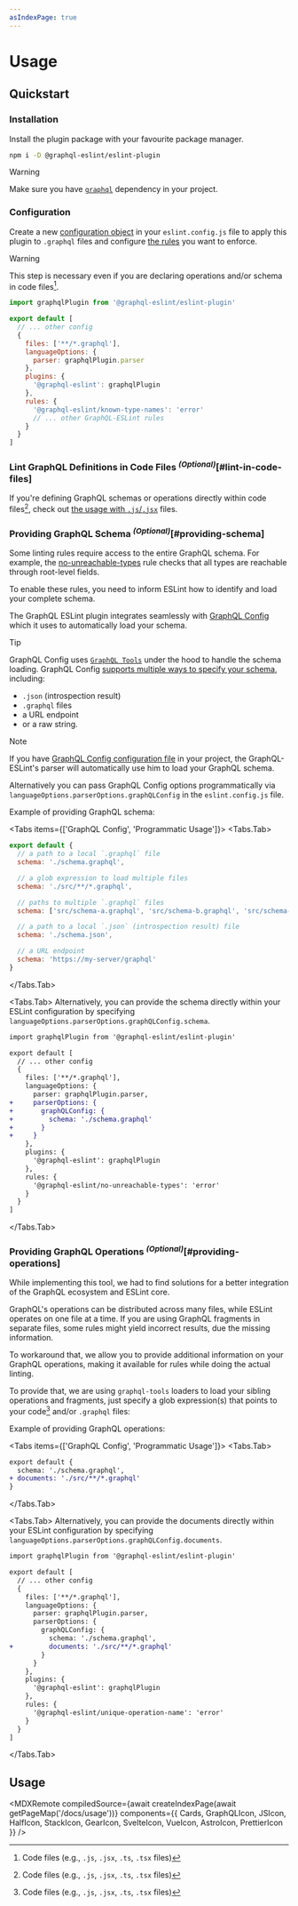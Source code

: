 ```yaml
---
asIndexPage: true
---
```



# Usage

## Quickstart

<Steps>

### Installation

Install the plugin package with your favourite package manager.

```sh npm2yarn
npm i -D @graphql-eslint/eslint-plugin
```

> [!WARNING]
>
> Make sure you have [`graphql`](https://npmjs.com/package/graphql) dependency in your project.

### Configuration

Create a new
[configuration object](https://eslint.org/docs/latest/use/configure/configuration-files#configuration-objects)
in your `eslint.config.js` file to apply this plugin to `.graphql` files and configure
[the rules](/rules) you want to enforce.

> [!WARNING]
>
> This step is necessary even if you are declaring operations and/or schema in code files[^1].

```js filename="eslint.config.js"
import graphqlPlugin from '@graphql-eslint/eslint-plugin'

export default [
  // ... other config
  {
    files: ['**/*.graphql'],
    languageOptions: {
      parser: graphqlPlugin.parser
    },
    plugins: {
      '@graphql-eslint': graphqlPlugin
    },
    rules: {
      '@graphql-eslint/known-type-names': 'error'
      // ... other GraphQL-ESLint rules
    }
  }
]
```

### Lint GraphQL Definitions in Code Files <sup>_(Optional)_</sup>[#lint-in-code-files]

If you're defining GraphQL schemas or operations directly within code files[^1], check out
[the usage with `.js`/`.jsx`](./usage/js) files.

### Providing GraphQL Schema <sup>_(Optional)_</sup>[#providing-schema]

Some linting rules require access to the entire GraphQL schema. For example, the
[no-unreachable-types](../rules/no-unreachable-types) rule checks that all types are reachable
through root-level fields.

To enable these rules, you need to inform ESLint how to identify and load your complete schema.

The GraphQL ESLint plugin integrates seamlessly with
[GraphQL Config](https://the-guild.dev/graphql/config) which it uses to automatically load your
schema.

> [!TIP]
>
> GraphQL Config uses [`GraphQL Tools`](https://the-guild.dev/graphql/tools) under the hood to
> handle the schema loading. GraphQL Config
> [supports multiple ways to specify your schema](https://the-guild.dev/graphql/config/docs/user/schema),
> including:
>
> - `.json` (introspection result)
> - `.graphql` files
> - a URL endpoint
> - or a raw string.

> [!NOTE]
>
> If you have
> [GraphQL Config configuration file](https://the-guild.dev/graphql/config/docs/user/usage) in your
> project, the GraphQL-ESLint's parser will automatically use him to load your GraphQL schema.
>
> Alternatively you can pass GraphQL Config options programmatically via
> `languageOptions.parserOptions.graphQLConfig` in the `eslint.config.js` file.

Example of providing GraphQL schema:

<Tabs items={['GraphQL Config', 'Programmatic Usage']}>
<Tabs.Tab>

```js filename="graphql.config.js"
export default {
  // a path to a local `.graphql` file
  schema: './schema.graphql',

  // a glob expression to load multiple files
  schema: './src/**/*.graphql',

  // paths to multiple `.graphql` files
  schema: ['src/schema-a.graphql', 'src/schema-b.graphql', 'src/schema-c.graphql']

  // a path to a local `.json` (introspection result) file
  schema: './schema.json',

  // a URL endpoint
  schema: 'https://my-server/graphql'
}
```

</Tabs.Tab>

<Tabs.Tab>
Alternatively, you can provide the schema directly within your ESLint configuration by specifying
`languageOptions.parserOptions.graphQLConfig.schema`.

```diff filename="eslint.config.js"
import graphqlPlugin from '@graphql-eslint/eslint-plugin'

export default [
  // ... other config
  {
    files: ['**/*.graphql'],
    languageOptions: {
      parser: graphqlPlugin.parser,
+     parserOptions: {
+       graphQLConfig: {
+         schema: './schema.graphql'
+       }
+     }
    },
    plugins: {
      '@graphql-eslint': graphqlPlugin
    },
    rules: {
      '@graphql-eslint/no-unreachable-types': 'error'
    }
  }
]
```

</Tabs.Tab>
</Tabs>

### Providing GraphQL Operations <sup>_(Optional)_</sup>[#providing-operations]

While implementing this tool, we had to find solutions for a better integration of the GraphQL
ecosystem and ESLint core.

GraphQL's operations can be distributed across many files, while ESLint operates on one file at a
time. If you are using GraphQL fragments in separate files, some rules might yield incorrect
results, due the missing information.

To workaround that, we allow you to provide additional information on your GraphQL operations,
making it available for rules while doing the actual linting.

To provide that, we are using `graphql-tools` loaders to load your sibling operations and fragments,
just specify a glob expression(s) that points to your code[^1] and/or `.graphql` files:

Example of providing GraphQL operations:

<Tabs items={['GraphQL Config', 'Programmatic Usage']}>
<Tabs.Tab>
```diff filename="graphql.config.js"
export default {
  schema: './schema.graphql',
+ documents: './src/**/*.graphql'
}
```
</Tabs.Tab>

<Tabs.Tab>
Alternatively, you can provide the documents directly within your ESLint configuration by specifying
`languageOptions.parserOptions.graphQLConfig.documents`.

```diff filename="eslint.config.js"
import graphqlPlugin from '@graphql-eslint/eslint-plugin'

export default [
  // ... other config
  {
    files: ['**/*.graphql'],
    languageOptions: {
      parser: graphqlPlugin.parser,
      parserOptions: {
        graphQLConfig: {
          schema: './schema.graphql',
+         documents: './src/**/*.graphql'
        }
      }
    },
    plugins: {
      '@graphql-eslint': graphqlPlugin
    },
    rules: {
      '@graphql-eslint/unique-operation-name': 'error'
    }
  }
]
```

</Tabs.Tab>
</Tabs>
</Steps>

## Usage

<MDXRemote
  compiledSource={await createIndexPage(await getPageMap('/docs/usage'))}
  components={{
    Cards,
    GraphQLIcon,
    JSIcon,
    HalfIcon,
    StackIcon,
    GearIcon,
    SvelteIcon,
    VueIcon,
    AstroIcon,
    PrettierIcon
  }}
/>

[^1]: Code files (e.g., `.js`, `.jsx`, `.ts`, `.tsx` files)
